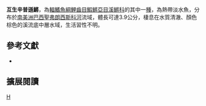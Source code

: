 {{Speciesbox 
| taxon = Simpsonichthys alternatus
| status = NE
| status_system = IUCN3.1
| authority =  [[Costa|Costa]] & [[Brasil|Brasil]], 1994
| synonyms = *''Cynolebias alternatus, Costa & Brasil, 1994''
}}
'''互生辛普遜鱂'''，為[[輻鰭魚綱|輻鰭魚綱]][[鯉齒目|鯉齒目]][[鰕鱂亞目|鰕鱂亞目]][[溪鱂科|溪鱂科]]的其中一[[種|種]]，為熱帶淡水魚，分布於[[南美洲|南美洲]][[巴西|巴西]][[聖弗朗西斯科河|聖弗朗西斯科河]]流域，體長可達3.9公分，棲息在水質清澈、顏色棕色的溪流底中層水域，生活習性不明。

== 參考文獻 ==
*{{FishBase_species|genus=Simpsonichthys|species=alternatus|year=2014|month=9}}

== 擴展閱讀 ==
{{refbegin}}
{{wikispecies-inline|Simpsonichthys alternatus 互生辛普遜鱂}}
{{refend}}
{{Taxonbar|from=Q6410425}}

[[Category:辛普遜鱂屬|H]]